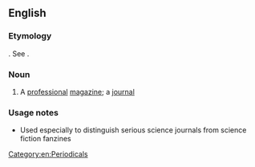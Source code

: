 ==English==

===Etymology===
{{compound|pro|zine|lang=en}}. See {{term|pro|lang=en||professional}}.

===Noun===
{{en-noun}}

# A [[professional]] [[magazine]]; a [[journal]]

===Usage notes===
*Used especially to distinguish serious science journals from science fiction fanzines

[[Category:en:Periodicals]]